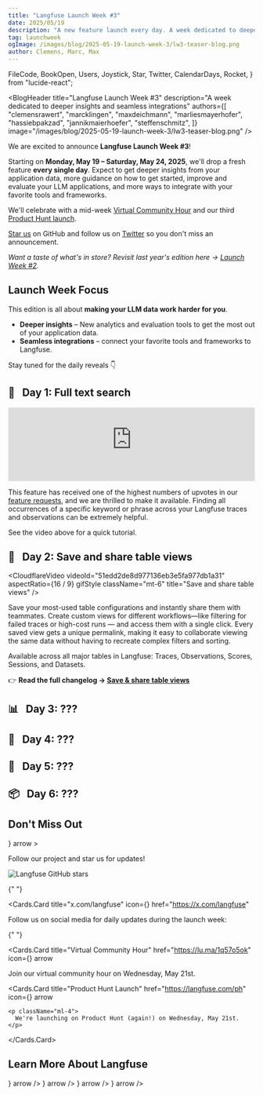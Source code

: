 ```yaml
---
title: "Langfuse Launch Week #3"
date: 2025/05/19
description: "A new feature launch every day. A week dedicated to deeper insights and seamless integrations."
tag: launchweek
ogImage: /images/blog/2025-05-19-launch-week-3/lw3-teaser-blog.png
author: Clemens, Marc, Max
---
```


  FileCode,
  BookOpen,
  Users,
  Joystick,
  Star,
  Twitter,
  CalendarDays,
  Rocket,
} from "lucide-react";

<BlogHeader
  title="Langfuse Launch Week #3"
  description="A week dedicated to deeper insights and seamless integrations"
  authors={[
    "clemensrawert",
    "marcklingen",
    "maxdeichmann",
    "marliesmayerhofer",
    "hassiebpakzad",
    "jannikmaierhoefer",
    "steffenschmitz",
  ]}
  image="/images/blog/2025-05-19-launch-week-3/lw3-teaser-blog.png"
/>

We are excited to announce **Langfuse Launch Week #3**!

Starting on **Monday, May 19&nbsp;–&nbsp;Saturday, May&nbsp;24, 2025**, we'll drop a fresh feature **every single day**. Expect to get deeper insights from your application data, more guidance on how to get started, improve and evaluate your LLM applications, and more ways to integrate with your favorite tools and frameworks.

We'll celebrate with a mid-week [Virtual Community Hour](https://lu.ma/1q57o5ok) and our third [Product Hunt launch](/ph).

[Star us](https://github.com/langfuse/langfuse/) on GitHub and follow us on [Twitter](https://x.com/langfuse) so you don't miss an announcement.

_Want a taste of what's in store? Revisit last year's edition here → [Launch Week&nbsp;#2](/blog/2024-11-17-launch-week-2)._

## Launch Week Focus

This edition is all about **making your LLM data work harder for you**.

- **Deeper insights** – New analytics and evaluation tools to get the most out of your application data.
- **Seamless integrations** – connect your favorite tools and frameworks to Langfuse.

Stay tuned for the daily reveals 👇

<Steps>

## 🔎&nbsp;&nbsp;&nbsp;Day&nbsp;1: Full text search

<iframe
  width="100%"
  src="https://www.youtube-nocookie.com/embed/9gPDNtQj1uU"
  title="Full Text Search Tutorial"
  frameBorder="0"
  allow="accelerometer; autoplay; clipboard-write; encrypted-media; gyroscope; picture-in-picture"
  className="aspect-video rounded border mt-6"
  allowFullScreen
></iframe>

This feature has received one of the highest numbers of upvotes in our [feature requests](https://github.com/orgs/langfuse/discussions/939), and we are thrilled to make it available. Finding all occurrences of a specific keyword or phrase across your Langfuse traces and observations can be extremely helpful.

See the video above for a quick tutorial.

## 📌&nbsp;&nbsp;&nbsp;Day&nbsp;2: Save and share table views

<CloudflareVideo
  videoId="51edd2de8d977136eb3e5fa977db1a31"
  aspectRatio={16 / 9}
  gifStyle
  className="mt-6"
  title="Save and share table views"
/>

Save your most-used table configurations and instantly share them with teammates. Create custom views for different workflows—like filtering for failed traces or high-cost runs — and access them with a single click. Every saved view gets a unique permalink, making it easy to collaborate viewing the same data without having to recreate complex filters and sorting.

Available across all major tables in Langfuse: Traces, Observations, Scores, Sessions, and Datasets.

👉 **Read the full changelog → [Save & share table views](/changelog/2025-05-20-save-table-views)**

## 📊&nbsp;&nbsp;&nbsp;Day&nbsp;3: ???

## 🏅&nbsp;&nbsp;&nbsp;Day&nbsp;4: ???

## 🔭&nbsp;&nbsp;&nbsp;Day&nbsp;5: ???

## 📦&nbsp;&nbsp;&nbsp;Day&nbsp;6: ???

</Steps>

## Don't Miss Out

<Cards num={2} className="gap-6">
  <Cards.Card
    title="Star on GitHub"
    href="https://github.com/langfuse/langfuse"
    icon={<Star className="w-6 h-6" />}
    arrow
  >
    <p className="ml-4">Follow our project and star us for updates!</p>
      <img
    alt="Langfuse GitHub stars"
    src="https://img.shields.io/github/stars/langfuse/langfuse?label=langfuse&style=social"
    className="mt-4 w-32 ml-4"
    />
  </Cards.Card>

{" "}

<Cards.Card
  title="x.com/langfuse"
  icon={<Twitter className="w-6 h-6" />}
  href="https://x.com/langfuse"
>
  <p className="ml-4">
    Follow us on social media for daily updates during the launch week:
  </p>
</Cards.Card>

{" "}

<Cards.Card
  title="Virtual Community Hour"
  href="https://lu.ma/1q57o5ok"
  icon={<CalendarDays className="w-6 h-6" />}
  arrow
>
  <p className="ml-4">
    Join our virtual community hour on Wednesday, May 21st.
  </p>
</Cards.Card>

  <Cards.Card
    title="Product Hunt Launch"
    href="https://langfuse.com/ph"
    icon={<Rocket className="w-6 h-6" />}
    arrow
  >
    <p className="ml-4">
      We're launching on Product Hunt (again!) on Wednesday, May 21st.
    </p>
  </Cards.Card>
</Cards>

## Learn More About Langfuse

<Cards num={2} className="gap-6">
  <Cards.Card
    title="Docs"
    href="/docs"
    icon={<BookOpen className="w-6 h-6" />}
    arrow
  />
  <Cards.Card
    title="Quickstart"
    href="/docs/get-started"
    icon={<FileCode className="w-6 h-6" />}
    arrow
  />
  <Cards.Card
    title="Interactive Demo"
    href="/docs/demo"
    icon={<Joystick className="w-6 h-6" />}
    arrow
  />
  <Cards.Card
    title="About Us"
    href="/about"
    icon={<Users className="w-6 h-6" />}
    arrow
  />
</Cards>
